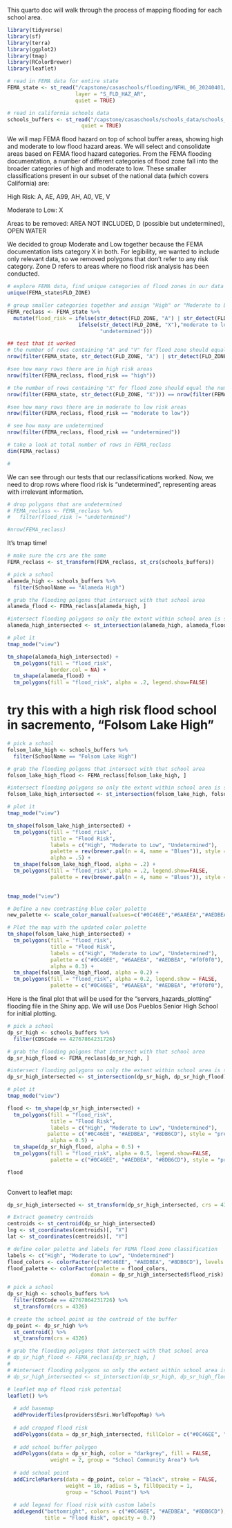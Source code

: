 This quarto doc will walk through the process of mapping flooding for each school area.

```r
library(tidyverse)
library(sf)
library(terra)
library(ggplot2)
library(tmap)
library(RColorBrewer)
library(leaflet)
```


```r
# read in FEMA data for entire state
FEMA_state <- st_read("/capstone/casaschools/flooding/NFHL_06_20240401/NFHL_06_20240401.gdb",
                      layer = "S_FLD_HAZ_AR",
                      quiet = TRUE)

# read in california schools data
schools_buffers <- st_read("/capstone/casaschools/schools_data/schools_buffer/",
                        quiet = TRUE)
```

We will map FEMA flood hazard on top of school buffer areas, showing high and moderate to low flood hazard areas. We will select and consolidate areas based on FEMA flood hazard categories. From the FEMA flooding documentation, a number of different categories of flood zone fall into the broader categories of high and moderate to low. These smaller classifications present in our subset of the national data (which covers California) are:

High Risk:
A, AE, A99, AH, A0, VE, V

Moderate to Low:
X

Areas to be removed:
AREA NOT INCLUDED, D (possible but undetermined), OPEN WATER

We decided to group Moderate and Low together because the FEMA documentation lists category X in both. For legibility, we wanted to include only relevant data, so we removed polygons that don't refer to any risk category. Zone D refers to areas where no flood risk analysis has been conducted.

```r
# explore FEMA data, find unique categories of flood zones in our data
unique(FEMA_state$FLD_ZONE)

# group smaller categories together and assign "High" or "Moderate to Low" risk to them
FEMA_reclass <- FEMA_state %>%
  mutate(flood_risk = ifelse(str_detect(FLD_ZONE, "A") | str_detect(FLD_ZONE, "V"), "high",
                       ifelse(str_detect(FLD_ZONE, "X"),"moderate to low",
                              "undetermined")))

## test that it worked
# the number of rows containing "A" and "V" for flood zone should equal the number of high risk polygons
nrow(filter(FEMA_state, str_detect(FLD_ZONE, "A") | str_detect(FLD_ZONE, "V"))) == nrow(filter(FEMA_reclass, flood_risk == "high"))

#see how many rows there are in high risk areas
nrow(filter(FEMA_reclass, flood_risk == "high"))

# the number of rows containing "X" for flood zone should equal the number of moderate to low risk polygons
nrow(filter(FEMA_state, str_detect(FLD_ZONE, "X"))) == nrow(filter(FEMA_reclass, flood_risk == "moderate to low"))

#see how many rows there are in moderate to low risk areas
nrow(filter(FEMA_reclass, flood_risk == "moderate to low"))

# see how many are undetermined
nrow(filter(FEMA_reclass, flood_risk == "undetermined"))

# take a look at total number of rows in FEMA_reclass
dim(FEMA_reclass)

#
```

We can see through our tests that our reclassifications worked. Now, we need to drop rows where flood risk is "undetermined", representing areas with irrelevant information.

```r
# drop polygons that are undetermined
# FEMA_reclass <- FEMA_reclass %>% 
#   filter(flood_risk != "undetermined")

#nrow(FEMA_reclass)
```

It's tmap time! 

```r
# make sure the crs are the same
FEMA_reclass <- st_transform(FEMA_reclass, st_crs(schools_buffers))

# pick a school
alameda_high <- schools_buffers %>% 
  filter(SchoolName == "Alameda High")

# grab the flooding polgons that intersect with that school area
alameda_flood <- FEMA_reclass[alameda_high, ]

#intersect flooding polygons so only the extent within school area is shown
alameda_high_intersected <- st_intersection(alameda_high, alameda_flood)

# plot it
tmap_mode("view")

tm_shape(alameda_high_intersected) +
  tm_polygons(fill = "flood_risk",
              border.col = NA) +
  tm_shape(alameda_flood) + 
  tm_polygons(fill = "flood_risk", alpha = .2, legend.show=FALSE) 


```

# try this with a high risk flood school in sacremento, "Folsom Lake High"

```r
# pick a school
folsom_lake_high <- schools_buffers %>% 
  filter(SchoolName == "Folsom Lake High")

# grab the flooding polgons that intersect with that school area
folsom_lake_high_flood <- FEMA_reclass[folsom_lake_high, ]

#intersect flooding polygons so only the extent within school area is shown
folsom_lake_high_intersected <- st_intersection(folsom_lake_high, folsom_lake_high_flood)

# plot it
tmap_mode("view")

tm_shape(folsom_lake_high_intersected) +
  tm_polygons(fill = "flood_risk",
              title = "Flood Risk",
              labels = c("High", "Moderate to Low", "Undetermined"),
              palette = rev(brewer.pal(n = 4, name = "Blues")), style = "pretty",
              alpha = .5) +
  tm_shape(folsom_lake_high_flood, alpha = .2) + 
  tm_polygons(fill = "flood_risk", alpha = .2, legend.show=FALSE, 
              palette = rev(brewer.pal(n = 4, name = "Blues")), style = "pretty")
  
```

```r
tmap_mode("view")

# Define a new contrasting blue color palette
new_palette <- scale_color_manual(values=c("#0C46EE","#6AAEEA","#AEDBEA","#f0f0f0"))

# Plot the map with the updated color palette
tm_shape(folsom_lake_high_intersected) +
  tm_polygons(fill = "flood_risk",
              title = "Flood Risk",
              labels = c("High", "Moderate to Low", "Undetermined"),
              palette = c("#0C46EE", "#6AAEEA", "#AEDBEA", "#f0f0f0"), style = "pretty",
              alpha = 0.3) +
  tm_shape(folsom_lake_high_flood, alpha = 0.2) + 
  tm_polygons(fill = "flood_risk", alpha = 0.2, legend.show = FALSE, 
              palette = c("#0C46EE", "#6AAEEA", "#AEDBEA", "#f0f0f0"), style = "pretty")
```

Here is the final plot that will be used for the "servers_hazards_plotting" flooding file in the Shiny app. We will use Dos Pueblos Senior High School for initial plotting. 

```r
# pick a school
dp_sr_high <- schools_buffers %>% 
  filter(CDSCode == 42767864231726)

# grab the flooding polgons that intersect with that school area
dp_sr_high_flood <- FEMA_reclass[dp_sr_high, ]

#intersect flooding polygons so only the extent within school area is shown
dp_sr_high_intersected <- st_intersection(dp_sr_high, dp_sr_high_flood)

# plot it
tmap_mode("view")

flood <- tm_shape(dp_sr_high_intersected) +
  tm_polygons(fill = "flood_risk",
              title = "Flood Risk",
              labels = c("High", "Moderate to Low", "Undetermined"),
             palette = c("#0C46EE", "#AEDBEA", "#8DB6CD"), style = "pretty",
              alpha = 0.5) +
  tm_shape(dp_sr_high_flood, alpha = 0.5) + 
  tm_polygons(fill = "flood_risk", alpha = 0.5, legend.show=FALSE, 
              palette = c("#0C46EE", "#AEDBEA", "#8DB6CD"), style = "pretty")

flood
  
```


Convert to leaflet map:

```r

dp_sr_high_intersected <- st_transform(dp_sr_high_intersected, crs = 4326)

# Extract geometry centroids
centroids <- st_centroid(dp_sr_high_intersected)
lng <- st_coordinates(centroids)[, "X"]
lat <- st_coordinates(centroids)[, "Y"]

# define color palette and labels for FEMA flood zone classification
labels <- c("High", "Moderate to Low", "Undetermined")
flood_colors <- colorFactor(c("#0C46EE", "#AEDBEA", "#8DB6CD"), levels = c("High", "Moderate to Low", "Undetermined"))
flood_palette <- colorFactor(palette = flood_colors,
                           domain = dp_sr_high_intersected$flood_risk)

# pick a school
dp_sr_high <- schools_buffers %>% 
  filter(CDSCode == 42767864231726) %>% 
  st_transform(crs = 4326)

# create the school point as the centroid of the buffer
dp_point <- dp_sr_high %>% 
  st_centroid() %>% 
  st_transform(crs = 4326)

# grab the flooding polygons that intersect with that school area
# dp_sr_high_flood <- FEMA_reclass[dp_sr_high, ]
# 
# #intersect flooding polygons so only the extent within school area is shown
# dp_sr_high_intersected <- st_intersection(dp_sr_high, dp_sr_high_flood)

# leaflet map of flood risk potential
leaflet() %>% 
  
  # add basemap
  addProviderTiles(providers$Esri.WorldTopoMap) %>% 
  
  # add cropped flood risk
  addPolygons(data = dp_sr_high_intersected, fillColor = c("#0C46EE", "#AEDBEA", "#8DB6CD"),  fillOpacity = .7, group = "Flood Risk") %>% 
  
  # add school buffer polygon
  addPolygons(data = dp_sr_high, color = "darkgrey", fill = FALSE, 
              weight = 2, group = "School Community Area") %>% 
  
  # add school point
  addCircleMarkers(data = dp_point, color = "black", stroke = FALSE, 
                   weight = 10, radius = 5, fillOpacity = 1,
                   group = "School Point") %>% 
  
  # add legend for flood risk with custom labels
  addLegend("bottomright", colors = c("#0C46EE", "#AEDBEA", "#8DB6CD"), labels = labels,
            title = "Flood Risk", opacity = 0.7)
```


